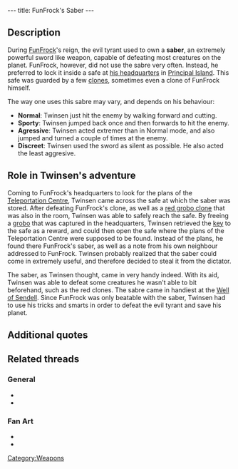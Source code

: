 ---
title: FunFrock's Saber
---

{{Weapon|
Name=FunFrock's Saber|
Image=Funfrock's saber.png|
Enemy=All enemies|
Rate=Slow/Fast, depending on behaviour|
Damage=A lot|
Range=Melee}}

{{Quote|
Quote=Magic Saber, once the Saber is in hand (ENTER key), (ALT) key to strike. It is the most powerful weapon on this planet. You can use the Magic Ball again by reselecting it.|
Character=Official description}}

==Description==
During [[FunFrock]]'s reign, the evil tyrant used to own a '''saber''', an extremely powerful sword like weapon, capable of defeating most creatures on the planet. FunFrock, however, did not use the sabre very often. Instead, he preferred to lock it inside a safe at [[FunFrock's headquarters|his headquarters]] in [[Principal Island]]. This safe was guarded by a few [[clones]], sometimes even a clone of FunFrock himself.

The way one uses this sabre may vary, and depends on his behaviour:
* '''Normal''': Twinsen just hit the enemy by walking forward and cutting.
* '''Sporty''': Twinsen jumped back once and then forwards to hit the enemy.
* '''Agressive''': Twinsen acted extremer than in Normal mode, and also jumped and turned a couple of times at the enemy.
* '''Discreet''': Twinsen used the sword as silent as possible. He also acted the least aggresive.

==Role in Twinsen's adventure==
Coming to FunFrock's headquarters to look for the plans of the [[Teleportation Centre]], Twinsen came across the safe at which the saber was stored. After defeating FunFrock's clone, as well as a [[red grobo clone]] that was also in the room, Twinsen was able to safely reach the safe. By freeing a [[grobo]] that was captured in the headquarters, Twinsen retrieved the [[key]] to the safe as a reward, and could then open the safe where the plans of the Teleportation Centre were supposed to be found. Instead of the plans, he found there FunFrock's saber, as well as a note from his own neighbour addressed to FunFrock. Twinsen probably realized that the saber could come in extremely useful, and therefore decided to steal it from the dictator.

The saber, as Twinsen thought, came in very handy indeed. With its aid, Twinsen was able to defeat some creatures he wasn't able to bit beforehand, such as the red clones. The sabre came in handiest at the [[Well of Sendell]]. Since FunFrock was only beatable with the saber, Twinsen had to use his tricks and smarts in order to defeat the evil tyrant and save his planet.

==Additional quotes==
{{Quote|
Quote=You've just stolen Dr. FunFrock's saber!|
Character=After Twinsen took the sabert}}

==Related threads==
===General===
* {{thread|id=9869|title=Get the Sword at start of game}}
* {{thread|id=5932|title=LBA2 Mysteries}}

===Fan Art===
* {{thread|id=11291|title=The Heir}}
* {{thread|id=1264|title=My version of twinsens sword:)}}

[[Category:Weapons]]